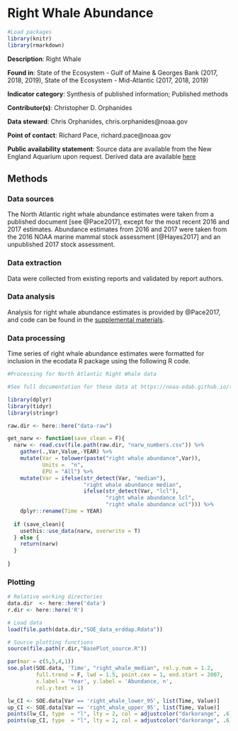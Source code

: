 # Right Whale Abundance 


```r

#Load packages
library(knitr)
library(rmarkdown)

```
**Description**: Right Whale

**Found in**: State of the Ecosystem - Gulf of Maine & Georges Bank (2017, 2018, 2019), State of the Ecosystem - Mid-Atlantic (2017, 2018, 2019)

**Indicator category**: Synthesis of published information; Published methods

**Contributor(s)**: Christopher D. Orphanides
  
**Data steward**: Chris Orphanides, chris.orphanides@noaa.gov
  
**Point of contact**: Richard Pace, richard.pace@noaa.gov
  
**Public availability statement**: Source data are available from the New England Aquarium upon request. Derived data are available [here](http://comet.nefsc.noaa.gov/erddap/tabledap/protected_species_soe_v1.html)

## Methods

### Data sources
The North Atlantic right whale abundance estimates were taken from a published document [see @Pace2017], except for the most recent 2016 and 2017 estimates. Abundance estimates from 2016 and 2017 were taken from the 2016 NOAA marine mammal stock assessment [@Hayes2017] and an unpublished 2017 stock assessment.


### Data extraction 
Data were collected from existing reports and validated by report authors. 

### Data analysis
Analysis for right whale abundance estimates is provided by @Pace2017, and code can be found in the [supplemental materials](https://onlinelibrary.wiley.com/action/downloadSupplement?doi=10.1002%2Fece3.3406&file=ece33406-sup-0001-SupInfo.docx). 

### Data processing

Time series of right whale abundance estimates were formatted for inclusion in the ecodata R package using the following R code.

<!-- {{ProcessStart}} -->
```r
#Processing for North Atlantic Right Whale data

#See full documentation for these data at https://noaa-edab.github.io/tech-doc/right-whale-abundance.html

library(dplyr)
library(tidyr)
library(stringr)

raw.dir <- here::here("data-raw")

get_narw <- function(save_clean = F){
  narw <- read.csv(file.path(raw.dir, "narw_numbers.csv")) %>% 
    gather(.,Var,Value,-YEAR) %>% 
    mutate(Var = tolower(paste("right whale abundance",Var)),
           Units =  "n",
           EPU = "All") %>% 
    mutate(Var = ifelse(str_detect(Var, "median"),
                        "right whale abundance median",
                        ifelse(str_detect(Var, "lcl"),
                               "right whale abundance lcl",
                               "right whale abundance ucl"))) %>% 
    dplyr::rename(Time = YEAR)
  
  if (save_clean){
    usethis::use_data(narw, overwrite = T)
  } else {
    return(narw)
  }
  
}

```
<!-- {{ProcessEnd}} -->

### Plotting

```r

# Relative working directories
data.dir  <- here::here('data')
r.dir <- here::here('R')

# Load data
load(file.path(data.dir,"SOE_data_erddap.Rdata"))

# Source plotting functions
source(file.path(r.dir,"BasePlot_source.R"))

par(mar = c(5,5,4,1))
soe.plot(SOE.data, 'Time', "right_whale_median", rel.y.num = 1.2, 
         full.trend = F, lwd = 1.5, point.cex = 1, end.start = 2007,
         x.label = 'Year', y.label = 'Abundance, n', 
         rel.y.text = 1)

lw_CI <- SOE.data[Var == 'right_whale_lower_95', list(Time, Value)]
up_CI <- SOE.data[Var == 'right_whale_upper_95', list(Time, Value)]
points(lw_CI, type  = "l", lty = 2, col = adjustcolor("darkorange", .6), lwd = 2.5)
points(up_CI, type  = "l", lty = 2, col = adjustcolor("darkorange", .6), lwd = 2.5)

```